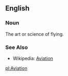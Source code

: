 ==English==
===Noun===
The art or science of flying.

===See Also===
*Wikipedia: [[w:Aviation|Aviation]]

[[pl:Aviation]]